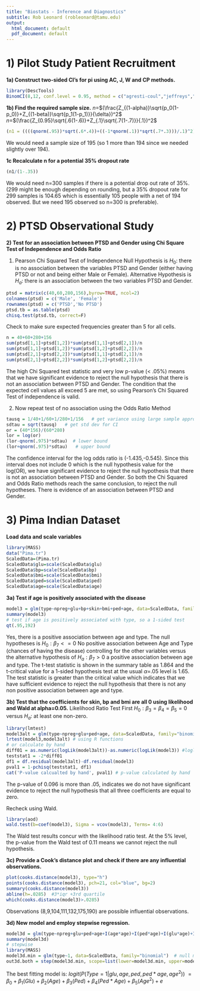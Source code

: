 ---
title: "Biostats - Inference and Diagnostics"
subtitle: Rob Leonard (robleonard@tamu.edu)
output:
  html_document: default
  pdf_document: default
---
# 1) Pilot Study  Patient Recruitment 
**1a) Construct two-sided CI's for pi using AC, J, W and CP methods.**   
```{r}
library(DescTools)
BinomCI(8,12, conf.level = 0.95, method = c("agresti-coul","jeffreys","wilson","clopper-pearson"))
```
**1b) Find the required sample size.**
$n=$$(\frac{Z_{(1-alpha)}\sqrt{p_0(1-p_0)}+Z_{(1-beta)}\sqrt{p_1(1-p_1)}}{\delta})^2$
$n=$$(\frac{Z_{0.95}\sqrt{.6(1-.6)}+Z_{.1}\sqrt{.7(1-.7)}}{.1})^2$
```{r}
(n1 = ((((qnorm(.95))*sqrt(.6*.4))+((-1*qnorm(.1))*sqrt(.7*.3)))/.1)^2)  
```
We would need a sample size of 195 (so 1 more than 194 since we needed slightly over 194).

**1c Recalculate n for a potential 35% dropout rate**
```{r}
(n1/(1-.35))
```
We would need n=300 samples if there is a potential drop out rate of 35%.  (299 might be enough depending on rounding, but a 35% dropout rate for 299 samples is 104.65 which is essentially 105 people with a net of 194 observed.  But we need 195 observed so n=300 is preferable).  

# 2) PTSD Observational Study
**2) Test for an association between PTSD and Gender using Chi Square Test of Independence and Odds Ratio **

1) Pearson Chi Squared Test of Independence
Null Hypothesis is $H_0:$ there is no association between the variables PTSD and Gender (either having PTSD or not and being either Male or Female).
Alternative Hypothesis is $H_a:$ there is an association between the two variables PTSD and Gender.
```{r}
ptsd = matrix(c(40,60,280,156),byrow=TRUE, ncol=2)
colnames(ptsd) = c('Male', 'Female')
rownames(ptsd) = c('PTSD','No PTSD')
ptsd.tb = as.table(ptsd)
chisq.test(ptsd.tb, correct=F)  
```
Check to make sure expected frequencies greater than 5 for all cells.
```{r}
n = 40+60+280+156
sum(ptsd[1,1]+ptsd[1,2])*sum(ptsd[1,1]+ptsd[2,1])/n
sum(ptsd[1,1]+ptsd[1,2])*sum(ptsd[1,2]+ptsd[2,2])/n
sum(ptsd[2,1]+ptsd[2,2])*sum(ptsd[1,1]+ptsd[2,1])/n
sum(ptsd[2,1]+ptsd[2,2])*sum(ptsd[1,2]+ptsd[2,2])/n
```
The high Chi Squared test statistic and very low p-value (< .05%) means that we have significant evidence to reject the null hypothesis that there is not an association between PTSD and Gender.  The condition that the expected cell values all exceed 5 are met, so using Pearson's Chi Squared Test of independence is valid.

2) Now repeat test of no association using the Odds Ratio Method
```{r}
tausq = 1/40+1/60+1/280+1/156   # get variance using large sample approximation which is sum 1/frequencies
sdtau = sqrt(tausq)   # get std dev for CI
or = (40*156)/(60*280)
lor = log(or)
(lor-qnorm(.975)*sdtau)  # lower bound
(lor+qnorm(.975)*sdtau)   # upper bound
```
The confidence interval for the log odds ratio is (-1.435,-0.545).  Since this interval does not include 0 which is the null hypothesis value for the log(OR), we have significant evidence to reject the null hypothesis that there is not an association between PTSD and Gender.
So both the Chi Squared and Odds Ratio methods reach the same conclusion, to reject the null hypotheses.  There is evidence of an association between PTSD and Gender.

# 3) Pima Indian Dataset
**Load data and scale variables **
```{r}
library(MASS)
data("Pima.tr")
ScaledData=(Pima.tr)
ScaledData$glu=scale(ScaledData$glu)
ScaledData$bp=scale(ScaledData$bp)
ScaledData$bmi=scale(ScaledData$bmi)
ScaledData$ped=scale(ScaledData$ped)
ScaledData$age=scale(ScaledData$age)
```
**3a) Test if age is positively associated with the disease **
```{r}
model3 = glm(type~npreg+glu+bp+skin+bmi+ped+age, data=ScaledData, family="binomial")
summary(model3)
# test if age is positively associated with type, so a 1-sided test
qt(.95,192)
```
Yes, there is a positive association between age and type.  The null hypotheses is $H_0: \beta_7 <=0$ No positive association between Age and Type (chances of having the disease) controlling for the other variables versus the alternative hypothesis of $H_a:\beta_7 >0$ a positive association between age and type.  The t-test statistic is shown in the summary table as 1.864 and the t-critical value for a 1-sided hypothesis test at the usual $\alpha$=.05 level is 1.65.  The test statistic is greater than the critical value which indicates that we have sufficient evidence to reject the null hypothesis that there is not any non positive association between age and type.

**3b) Test that the coefficients for skin, bp and bmi are all 0 using likelihood and Wald at alpha=0.05.**
Likelihood Ratio Test First
$H_0: \beta_3 = \beta_4 = \beta_5 =0$ versus $H_a:$ at least one non-zero.
```{r}
library(lmtest)
model3alt = glm(type~npreg+glu+ped+age, data=ScaledData, family="binomial")
lrtest(model3,model3alt) # using R functions
# or calculate by hand
diff01 = as.numeric(logLik(model3alt))-as.numeric(logLik(model3)) #loglik rest-unrest
teststat1 = -2*diff01
df1 = df.residual(model3alt)-df.residual(model3)
pval1 = 1-pchisq(teststat1, df1)  
cat('P-value calcualted by hand', pval1) # p-value calculated by hand
```
The p-value of 0.096 is more than .05, indicates we do not have significant evidence to reject the null hypothesis that all three coefficients are equal to zero.  

Recheck using Wald.
```{r}
library(aod)
wald.test(b=coef(model3), Sigma = vcov(model3), Terms= 4:6)
```
The Wald test results concur with the likelihood ratio test.  At the 5% level, the p-value from the Wald test of 0.11 means we cannot reject the null hypothesis.

**3c) Provide a Cook's distance plot and check if there are any influential observations.**
```{r}
plot(cooks.distance(model3), type="h")
points(cooks.distance(model3), pch=21, col="blue", bg=2)
summary(cooks.distance(model3))
abline(h=.0285)  #3*iqr +3rd quartile
which(cooks.distance(model3)>.0285)
```
Observations (8,9,104,111,132,175,190) are possible influential observations.

**3d) New model and employ stepwise regression.**
```{r}
model3d = glm(type~npreg+glu+ped+age+I(age*age)+I(ped*age)+I(glu*age)+I(glu*ped), data=ScaledData, family="binomial")
summary(model3d)
# stepwise
library(MASS)
model3d.min = glm(type~1, data=ScaledData, family="binomial")  # null model
out3d.both = step(model3d.min, scope=list(lower=model3d.min, upper=model3d))
```
The best fitting model is:
$logit(P(Type=1 |glu,age,ped,ped*age,age^2))$
$= \beta_0 +\beta_1 (Glu)+\beta_2 (Age) +\beta_3 (Ped)+\beta_4 (Ped*Age)+\beta_5 (Age^2)+e$



